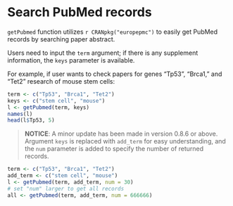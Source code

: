 # Search PubMed records {#search-pubmed-1}

`getPubmed` function utilizes `r CRANpkg("europepmc")` to easily get PubMed records by searching paper abstract.

Users need to input the `term` argument; if there is any supplement information, the `keys` parameter is available.

For example, if user wants to check papers for genes "Tp53", "Brca1," and "Tet2" research of mouse stem cells:

```r
term <- c("Tp53", "Brca1", "Tet2")
keys <- c("stem cell", "mouse")
l <- getPubmed(term, keys)
names(l)
head(l$Tp53, 5)
```

> **NOTICE**:
A minor update has been made in version 0.8.6 or above. Argument `keys` is replaced with `add_term` for easy understanding, and the `num` parameter is added to specify the number of returned records.

```r
term <- c("Tp53", "Brca1", "Tet2")
add_term <- c("stem cell", "mouse")
l <- getPubmed(term, add_term, num = 30)
# set "num" larger to get all records
all <- getPubmed(term, add_term, num = 666666)
```


